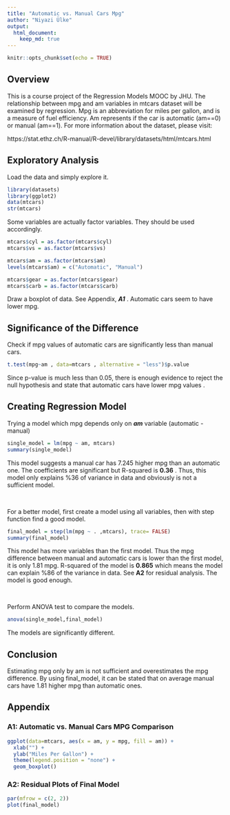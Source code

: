 ```yaml
---
title: "Automatic vs. Manual Cars Mpg"
author: "Niyazi Ülke"
output: 
  html_document:
    keep_md: true
---
```


```r
knitr::opts_chunk$set(echo = TRUE)
```
## Overview
This is a course project of the Regression Models MOOC by JHU.
The relationship between mpg and am variables in mtcars dataset will be examined by regression. Mpg is an abbreviation for miles per gallon,
and is a measure of fuel efficiency. Am represents if the car is automatic (am==0) or manual (am==1). For more information about the dataset, please visit:

https://stat.ethz.ch/R-manual/R-devel/library/datasets/html/mtcars.html

## Exploratory Analysis

Load the data and simply explore it.

```r
library(datasets)
library(ggplot2)
data(mtcars)
str(mtcars)

```

Some variables are actually factor variables. They should be used accordingly.

```r
mtcars$cyl = as.factor(mtcars$cyl)
mtcars$vs = as.factor(mtcars$vs)

mtcars$am = as.factor(mtcars$am)
levels(mtcars$am) = c("Automatic", "Manual")

mtcars$gear = as.factor(mtcars$gear)
mtcars$carb = as.factor(mtcars$carb)
```


Draw a boxplot of data. See Appendix, ***A1*** . 
Automatic cars seem to have lower mpg.

## Significance of the Difference

Check if mpg values of automatic cars are significantly less than manual cars. 
```r
t.test(mpg~am , data=mtcars , alternative = "less")$p.value
```
Since p-value is much less than 0.05, there is enough evidence to reject the null hypothesis and state that automatic cars have lower mpg values . 

## Creating Regression Model

Trying a model which mpg depends only on ***am***  variable (automatic - manual)
```r
single_model = lm(mpg ~ am, mtcars)
summary(single_model)
```
This model suggests a manual car has 7.245 higher mpg than an automatic one. The coefficients are significant but R-squared is **0.36** . Thus, this model only explains %36 of variance in data and obviously is not a sufficient model.

&nbsp;

For a better model, first create a model using all variables, then with step function find a good model.
```r
final_model = step(lm(mpg ~ . ,mtcars), trace= FALSE)
summary(final_model)
```
This model has more variables than the first model. Thus the mpg difference between manual and automatic cars is lower than the first model, it is only 1.81 mpg. R-squared of the model is **0.865** which means the model can explain %86 of the variance in data. See **A2** for residual analysis. The model is good enough.

&nbsp;

Perform ANOVA test to compare the models.
```r
anova(single_model,final_model)
```
The models are significantly different.

## Conclusion

Estimating mpg only by am is not sufficient and overestimates the mpg difference. By using final_model, it can be stated that on average manual cars have 1.81 higher mpg than automatic ones.

## Appendix

### A1: Automatic vs. Manual Cars MPG Comparison

```r
ggplot(data=mtcars, aes(x = am, y = mpg, fill = am)) +
  xlab("") +
  ylab("Miles Per Gallon") +
  theme(legend.position = "none") +
  geom_boxplot()
```

### A2: Residual Plots of Final Model

```r
par(mfrow = c(2, 2))
plot(final_model)
```


